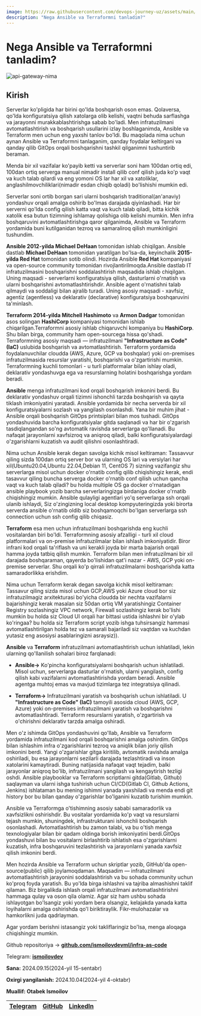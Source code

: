 ```yaml
---
image: https://raw.githubusercontent.com/devops-journey-uz/assets/main/images/article/ansible-terraform/banner.png
description: "Nega Ansible va Terraformni tanladim?"
---
```



# Nega Ansible va Terraformni tanladim?

![api-gateway-nima](https://raw.githubusercontent.com/devops-journey-uz/assets/main/images/article/ansible-terraform/banner.png)

## Kirish
Serverlar ko'pligida har birini qo'lda boshqarish oson emas. Qolaversa, qo'lda konfiguratsiya qilish xatolarga olib kelishi, vaqtni behuda sarflashga va jarayonni murakkablashtirishga sabab bo'ladi. Men infratuzilmani avtomatlashtirish va boshqarish usullarini izlay boshlaganimda, Ansible va Terraform men uchun eng yaxshi tanlov bo'ldi. Bu maqolada nima uchun aynan Ansible va Terraformni tanlaganim, qanday foydalar keltirgani va qanday qilib GitOps orqali boshqarishni tashkil qilganimni tushuntirib beraman.

Menda bir xil vazifalar ko'payib ketti va serverlar soni ham 100dan ortiq edi, 100dan ortiq serverga manual nimadir install qilib conf qilish juda ko'p vaqt va kuch talab qilardi va eng yomoni OS lar har xil va xatoliklar, anglashilmovchiliklari(nimadir esdan chiqib qoladi) bo'lishishi mumkin edi.

Serverlar soni ortib borgan sari ularni boshqarish traditional(an'anaviy) yondashuv orqali amalga oshirib bo'lmas darajada qiyinlashadi. Har bir serverni qo'lda config qilish katta vaqt va kuch talab qiladi, bitta kichik xatolik esa butun tizimning ishlamay qolishiga olib kelishi mumkin. Men infra boshqaruvini avtomatlashtirishga qaror qilganimda, Ansible va Terraform yordamida buni kutilganidan tezroq va samaraliroq qilish mumkinligini tushundim.

**Ansible 2012-yilda Michael DeHaan** tomonidan ishlab chiqilgan. Ansible dastlab **Michael DeHaan** tomonidan yaratilgan bo'lsa-da, keyinchalik **2015-yilda Red Hat** tomonidan sotib olindi. Hozirda Ansible **Red Hat** kompaniyasi va open-source community tomonidan rivojlantirilmoqda.Ansible dastlab IT infratuzilmasini boshqarishni soddalashtirish maqsadida ishlab chiqilgan. Uning maqsadi - serverlarni konfiguratsiya qilish, dasturlarni o'rnatish va ularni boshqarishni avtomatlashtirishdir. Ansible agent o'rnatishni talab qilmaydi va soddaligi bilan ajralib turadi. Uning asosiy maqsadi - xavfsiz, agentiz (agentless) va deklarativ (declarative) konfiguratsiya boshqaruvini ta'minlash.

**Terraform 2014-yilda Mitchell Hashimoto** va **Armon Dadgar** tomonidan asos solingan **HashiCorp** kompaniyasi tomonidan ishlab chiqarilgan.Terraformni asosiy ishlab chiqaruvchi kompaniya bu **HashiCorp**. Shu bilan birga, community ham open-sourcega hissa qo'shadi. Terraformning asosiy maqsadi — infratuzilmani **"Infrastructure as Code" (IaC)** uslubida boshqarish va avtomatlashtirish. Terraform yordamida foydalanuvchilar cloudda (AWS, Azure, GCP va boshqalar) yoki on-premises infratuzilmasida resurslar yaratishi, boshqarishi va o'zgartirishi mumkin. Terraformning kuchli tomonlari - u turli platformalar bilan ishlay oladi, deklarativ yondashuvga ega va resurslarning holatini boshqarishga yordam beradi.


**Ansible** menga infratuzilmani kod orqali boshqarish imkonini berdi. Bu deklarativ yondashuv orqali tizimni ishonchli tarzda boshqarish va qayta tiklash imkoniyatini yaratadi. Ansible yordamida bir necha serverda bir xil konfiguratsiyalarni sozlash va yangilash osonlashdi. Yana bir muhim jihat - Ansible orqali boshqarish GitOps printsiplari bilan mos tushadi. GitOps yondashuvida barcha konfiguratsiyalar gitda saqlanadi va har bir o'zgarish tasdiqlangandan so'ng avtomatik ravishda serverlarga qo'llanadi. Bu nafaqat jarayonlarni xavfsizroq va aniqroq qiladi, balki konfiguratsiyalardagi o'zgarishlarni kuzatish va audit qilishni osonlashtiradi.

Nima uchun Ansible kerak degan savolga kichik misol keltiraman: Tassavvur qiling sizda 100dan ortiq server bor va ularning OS lari va versiylari har xil(Ubuntu20.04,Ubuntu 22.04,Debian 11, CentOS 7) sizning vazifangiz shu serverlarga misol uchun docker o'rnatib config qilib chiqishingiz kerak, endi tasavvur qiling buncha serverga docker o'rnatib conf qilish uchun qancha vaqt va kuch talab qiladi? bu holda multiple OS ga docker o'rnatadigan ansible playbook yozib barcha serverlaringizga birdaniga docker o'rnatib chiqishingiz mumkin. Ansible qulayligi agentlari yo'q serverlarga ssh orqali ulanib ishlaydi, Siz o'zingizning local desktop kompyuteringizda yoki birorta serverda ansible o'rnatib oldib siz boshqamoqchi bo'lgan serverlarga ssh connection uchun ssh config qilib chiqasiz.

**Terraform** esa men uchun infratuzilmani boshqarishda eng kuchli vositalardan biri bo'ldi. Terraformning asosiy afzalligi - turli xil cloud platformalari va on-premise infratuzilmalar bilan ishlash imkoniyatidir. Biror infrani kod orqali ta'riflash va uni kerakli joyda bir marta bajarish orqali hamma joyda tatbiq qilish mumkin. Terraform bilan men infratuzilmani bir xil darajada boshqaraman, qayerda bo'lishidan qat'i nazar - AWS, GCP yoki on-premise serverlar. Shu orqali ko'p qirrali infratuzilmalarni boshqarishda katta samaradorlikka erishdim.

Nima uchun Terraform kerak degan savolga kichik misol keltiraman: Tassavur qiling sizda misol uchun GCP,AWS yoki Azure cloud bor siz infratuzilmagiz arxitekturasi bo'yicha cloudda bir nechta vazifalarni bajarishingiz kerak masalan siz 50dan ortiq VM yaratishingiz Container Registry sozlashingiz VPC network, Firewall sozlashingiz kerak bo'lishi mumkin bu holda siz Cloud UI orqali har bittasi ustida ishlashni bir o'ylab ko'ringaa? bu holda siz Terraform script yozib ishga tuhsirsangiz hammasi avtomatlashtirilgan holda tez va samarali bajariladi siz vaqtdan va kuchdan yutasiz eng asosiysi asablaringizni asraysiz)).



**Ansible** va **Terraform** infratuzilmani avtomatlashtirish uchun ishlatiladi, lekin ularning qo'llanilish sohalari biroz farqlanadi:

* **Ansible->** Ko'pincha konfiguratsiyalarni boshqarish uchun ishlatiladi. Misol uchun, serverlarga dasturlar o'rnatish, ularni yangilash, config qilish kabi vazifalarni avtomatlashtirishda yordam beradi. Ansible agentga muhtoj emas va mavjud tizimlarga tez integratsiya qilinadi.

* **Terraform->** Infratuzilmani yaratish va boshqarish uchun ishlatiladi. U **"Infrastructure as Code" (IaC)** tamoyili asosida cloud (AWS, GCP, Azure) yoki on-premises infratuzilmani yaratish va boshqarishni avtomatlashtiradi. Terraform  resurslarni yaratish, o'zgartirish va o'chirishni deklarativ tarzda amalga oshiradi.


Men o'z ishimda GitOps yondashuvini qo'llab, Ansible va Terraform yordamida infratuzilmani kod orqali boshqarishni amalga oshirdim. GitOps bilan ishlashim infra o'zgarishlarini tezroq va aniqlik bilan joriy qilish imkonini berdi. Yangi o'zgarishlar gitga kiritilib, avtomatik ravishda amalga oshiriladi, bu esa jarayonlarni sezilarli darajada tezlashtiradi va inson xatolarini kamaytiradi. Buning natijasida nafaqat vaqt tejadim, balki jarayonlar aniqroq bo'lib, infratuzilmani yangilash va kengaytirish tezligi oshdi. Ansible playbooklar va Terraform scriptlarni gitda(Gitlab, Github) saqlayman va ularni ishga tushirish uchun CI/CD(Gitlab CI, Github Actions, Jenkins) ishlataman bu mening ishimni yanada yaxshiladi va menda endi git history bor bu bilan qanday o'zgarishlar bo'lganini kuzatib turishim mumkin.


Ansible va Terraformga o'tishimning asosiy sababi samaradorlik va xavfsizlikni oshirishdir. Bu vositalar yordamida ko'p vaqt va resurslarni tejash mumkin, shuningdek, infrastrukturani ishonchli boshqarish osonlashadi. Avtomatlashtirish bu zamon talabi, va bu o'tish menga texnologiyalar bilan bir qadam oldinga borish imkoniyatini berdi.GitOps yondashuvi bilan bu vositalarni birlashtirib ishlatish esa o'zgarishlarni kuzatish, infra boshqaruvini tezlashtirish va jarayonlarni yanada xavfsiz qilish imkonini berdi.

<Callout type="info" emoji="">
Men hozirda Ansible va Terraform uchun skriptlar yozib, GitHub'da open-source(public) qilib joylamoqdaman. Maqsadim — infratuzilmani avtomatlashtirish jarayonini soddalashtirish va bu sohada community uchun ko'proq foyda yaratish. Bu yo'lda birga ishlashni va tajriba almashishni taklif qilaman. Biz birgalikda ishlash orqali infratuzilmani avtomatlashtirishni hammaga qulay va oson qila olamiz. Agar siz ham ushbu sohada ishlayotgan bo'lsangiz yoki yordam bera olsangiz, kelajakda yanada katta loyihalarni amalga oshirishda qo'l biriktiraylik. Fikr-mulohazalar va hamkorlikni juda qadrlayman.

Agar yordam berishni istasangiz yoki takliflaringiz bo'lsa, menga aloqaga chiqishingiz mumkin. 

Github repositoriya -> **[github.com/ismoilovdevml/infra-as-code](https://github.com/ismoilovdevml/infra-as-code)**

Telegram: **[ismoilovdev](https://t.me/ismoilovdev)**
</Callout>


<Callout type="info" emoji="">

**Sana:** 2024.09.15(2024-yil 15-sentabr)

**Oxirgi yangilanish:** 2024.10.04(2024-yil 4-oktabr)

**Muallif: Otabek Ismoilov**

| [Telegram](https://t.me/Otabek_Ismoilov) | [GitHub](https://github.com/ismoilovdevml) | [LinkedIn](https://www.linkedin.com/in/otabek-ismoilov-8625b0222/) |
| - | - | - |

</Callout>